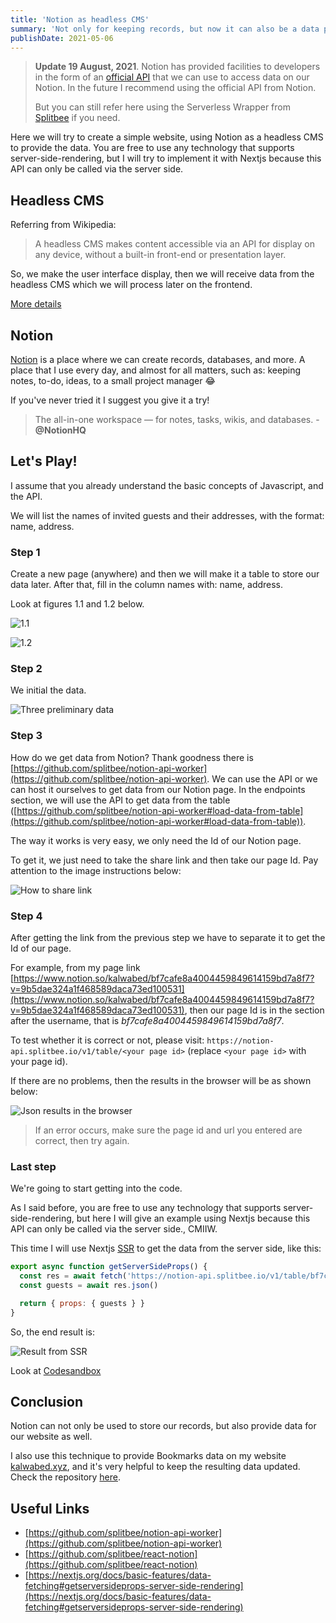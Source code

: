 ```yaml
---
title: 'Notion as headless CMS'
summary: 'Not only for keeping records, but now it can also be a data provider'
publishDate: 2021-05-06
---
```


> <b>Update 19 August, 2021</b>. Notion has provided facilities to developers in the form of an <a href='https://developers.notion.com'>official API</a> that we can use to access data on our Notion. In the future I recommend using the official API from Notion. <p>But you can still refer here using the Serverless Wrapper from <a href='https://github.com/splitbee/notion-api-worker'>Splitbee</a> if you need.</p>

Here we will try to create a simple website, using Notion as a headless CMS to provide the data. You are free to use any technology that supports server-side-rendering, but I will try to implement it with Nextjs because this API can only be called via the server side.

## Headless CMS

Referring from Wikipedia:

> A headless CMS makes content accessible via an API for display on any device, without a built-in front-end or presentation layer.

So, we make the user interface display, then we will receive data from the headless CMS which we will process later on the frontend.

[More details](https://www.contentful.com/r/knowledgebase/what-is-headless-cms/)

## Notion

[Notion](https://notion.so) is a place where we can create records, databases, and more. A place that I use every day, and almost for all matters, such as: keeping notes, to-do, ideas, to a small project manager 😂

If you've never tried it I suggest you give it a try!

> The all-in-one workspace — for notes, tasks, wikis, and databases. -**@NotionHQ**

## Let's Play!

I assume that you already understand the basic concepts of Javascript, and the API.

We will list the names of invited guests and their addresses, with the format: name, address.

### Step 1

Create a new page (anywhere) and then we will make it a table to store our data later. After that, fill in the column names with: name, address.

Look at figures 1.1 and 1.2 below.

![1.1](/static/posts/notion-as-headless/table-init.png)

![1.2](/static/posts/notion-as-headless/table-structure.png)

### Step 2

We initial the data.

![Three preliminary data](/static/posts/notion-as-headless/table-initial-data.png)

### Step 3

How do we get data from Notion? Thank goodness there is [https://github.com/splitbee/notion-api-worker](https://github.com/splitbee/notion-api-worker). We can use the API or we can host it ourselves to get data from our Notion page. In the endpoints section, we will use the API to get data from the table ([https://github.com/splitbee/notion-api-worker#load-data-from-table](https://github.com/splitbee/notion-api-worker#load-data-from-table)).

The way it works is very easy, we only need the Id of our Notion page.

To get it, we just need to take the share link and then take our page Id. Pay attention to the image instructions below:

![How to share link](/static/posts/notion-as-headless/share-link.png)

### Step 4

After getting the link from the previous step we have to separate it to get the Id of our page.

For example, from my page link [https://www.notion.so/kalwabed/bf7cafe8a4004459849614159bd7a8f7?v=9b5dae324a1f468589daca73ed100531](https://www.notion.so/kalwabed/bf7cafe8a4004459849614159bd7a8f7?v=9b5dae324a1f468589daca73ed100531), then our page Id is in the section after the username, that is _bf7cafe8a4004459849614159bd7a8f7_.

To test whether it is correct or not, please visit: `https://notion-api.splitbee.io/v1/table/<your page id>` (replace `<your page id>` with your page id).

If there are no problems, then the results in the browser will be as shown below:

![Json results in the browser](/static/posts/notion-as-headless/browser-result.png)

> If an error occurs, make sure the page id and url you entered are correct, then try again.

### Last step

We're going to start getting into the code.

As I said before, you are free to use any technology that supports server-side-rendering, but here I will give an example using Nextjs because this API can only be called via the server side., CMIIW.

This time I will use Nextjs [SSR](https://nextjs.org/docs/basic-features/data-fetching#getserversideprops-server-side-rendering) to get the data from the server side, like this:

```js
export async function getServerSideProps() {
  const res = await fetch('https://notion-api.splitbee.io/v1/table/bf7cafe8a4004459849614159bd7a8f7')
  const guests = await res.json()

  return { props: { guests } }
}
```

So, the end result is:

![Result from SSR](/static/posts/notion-as-headless/api-result.png)

Look at [Codesandbox](https://codesandbox.io/s/notion-as-cms-3v90g?file=/pages/index.js:0-269)

## Conclusion

Notion can not only be used to store our records, but also provide data for our website as well.

I also use this technique to provide Bookmarks data on my website [kalwabed.xyz](https://kalwabed.xyz), and it's very helpful to keep the resulting data updated. Check the repository [here](https://github.com/kalwabed/kalwabed.xyz).

## Useful Links

- [https://github.com/splitbee/notion-api-worker](https://github.com/splitbee/notion-api-worker)
- [https://github.com/splitbee/react-notion](https://github.com/splitbee/react-notion)
- [https://nextjs.org/docs/basic-features/data-fetching#getserversideprops-server-side-rendering](https://nextjs.org/docs/basic-features/data-fetching#getserversideprops-server-side-rendering)
